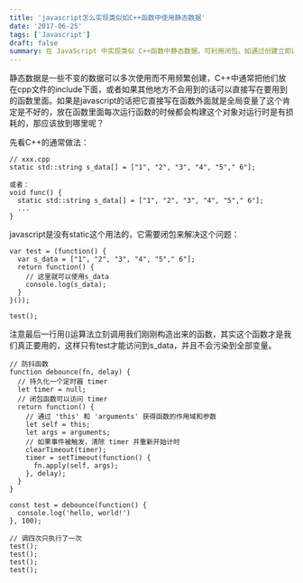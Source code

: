 ```yaml
---
title: 'javascript怎么实现类似如C++函数中使用静态数据'
date: '2017-06-25'
tags: ['Javascript']
draft: false
summary: 在 JavaScript 中实现类似 C++函数中静态数据，可利用闭包。如通过创建立即调用函数表达式，在内部定义并返回一个函数，该函数可访问内部的变量，避免全局污染。像防抖函数 debounce 就利用了此原理。 
---
```


静态数据是一些不变的数据可以多次使用而不用频繁创建，C++中通常把他们放在cpp文件的include下面，或者如果其他地方不会用到的话可以直接写在要用到的函数里面。如果是javascript的话把它直接写在函数外面就是全局变量了这个肯定是不好的，放在函数里面每次运行函数的时候都会构建这个对象对运行时是有损耗的，那应该放到哪里呢？

先看C++的通常做法：
```
// xxx.cpp
static std::string s_data[] = ["1", "2", "3", "4", "5"," 6"];

或者：
void func() {
  static std::string s_data[] = ["1", "2", "3", "4", "5"," 6"];
  ...
}
```

javascript是没有static这个用法的，它需要闭包来解决这个问题：
```
var test = (function() {
  var s_data = ["1", "2", "3", "4", "5"," 6"];
  return function() {
    // 这里就可以使用s_data
    console.log(s_data);
  }
}());

test();
```
注意最后一行用()运算法立刻调用我们刚刚构造出来的函数，其实这个函数才是我们真正要用的，这样只有test才能访问到s_data，并且不会污染到全部变量。

```
// 防抖函数 
function debounce(fn, delay) {
  // 持久化一个定时器 timer
  let timer = null;
  // 闭包函数可以访问 timer
  return function() {
    // 通过 'this' 和 'arguments' 获得函数的作用域和参数
    let self = this;
    let args = arguments;
    // 如果事件被触发，清除 timer 并重新开始计时
    clearTimeout(timer);
    timer = setTimeout(function() {
      fn.apply(self, args);
    }, delay);
  }
}

const test = debounce(function() {
  console.log('hello, world!')
}, 100);

// 调四次只执行了一次
test();
test();
test();
test();
```